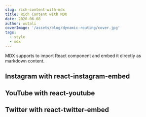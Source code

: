 ```yaml
---
slug: rich-content-with-mdx
title: Rich Content with MDX
date: 2020-06-08
author: wutali
coverImage: '/assets/blog/dynamic-routing/cover.jpg'
tags:
  - style
  - mdx
---
```


MDX supports to import React component and embed it directly as markdown content.

## Instagram with react-instagram-embed

<p>
  <InstagramEmbed
    url="https://instagr.am/p/Zw9o4/"
    maxWidth={320}
    hideCaption={true}
  />
</p>

## YouTube with react-youtube

<p>
  <YouTube videoId={'2g811Eo7K8U'} containerClassName={'youtube-container'} />
</p>

## Twitter with react-twitter-embed

<p>
  <TwitterTweetEmbed tweetId={'933354946111705097'} />
</p>
